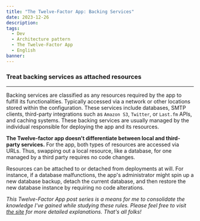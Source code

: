 ```yaml
---
title: "The Twelve-Factor App: Backing Services"
date: 2023-12-26
description:
tags:
  - Dev
  - Architecture pattern
  - The Twelve-Factor App
  - English
banner:
---
```


### Treat backing services as attached resources

---

Backing services are classified as any resources required by the app to fulfill
its functionalities. Typically accessed via a network or other locations stored
within the configuration. These services include databases, SMTP clients,
third-party integrations such as `Amazon S3`, `Twitter`, or `Last.fm` APIs,
and caching systems. These backing services are usually managed by the
individual responsible for deploying the app and its resources.

**The Twelve-factor app doesn't differentiate between local and third-party
services.** For the app, both types of resources are accessed via URLs. Thus,
swapping out a local resource, like a database, for one managed by a third party
requires no code changes.

Resources can be attached to or detached from deployments at will. For instance,
if a database malfunctions, the app's administrator might spin up a new database
backup, detach the current database, and then restore the new database instance
by requiring no code alterations.

_This Twelve-Factor App post series is a means for me to consolidate
the knowledge I've gained while studying these rules. Please feel free to visit 
[the site](https://12factor.net/) for more detailed explanations.
That's all folks!_